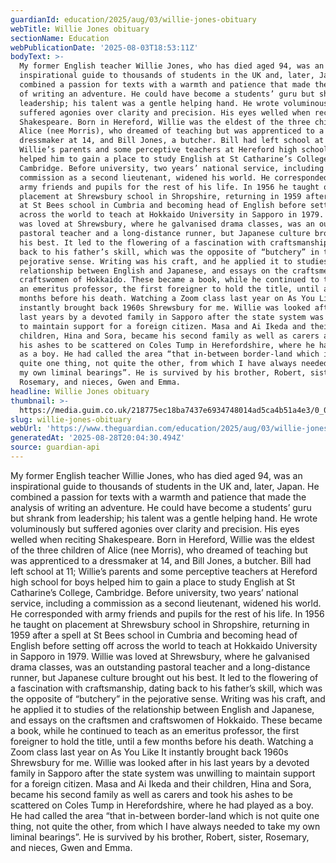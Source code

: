 ```yaml
---
guardianId: education/2025/aug/03/willie-jones-obituary
webTitle: Willie Jones obituary
sectionName: Education
webPublicationDate: '2025-08-03T18:53:11Z'
bodyText: >-
  My former English teacher Willie Jones, who has died aged 94, was an
  inspirational guide to thousands of students in the UK and, later, Japan. He
  combined a passion for texts with a warmth and patience that made the analysis
  of writing an adventure. He could have become a students’ guru but shrank from
  leadership; his talent was a gentle helping hand. He wrote voluminously but
  suffered agonies over clarity and precision. His eyes welled when reciting
  Shakespeare. Born in Hereford, Willie was the eldest of the three children of
  Alice (nee Morris), who dreamed of teaching but was apprenticed to a
  dressmaker at 14, and Bill Jones, a butcher. Bill had left school at 11;
  Willie’s parents and some perceptive teachers at Hereford high school for boys
  helped him to gain a place to study English at St Catharine’s College,
  Cambridge. Before university, two years’ national service, including a
  commission as a second lieutenant, widened his world. He corresponded with
  army friends and pupils for the rest of his life. In 1956 he taught on
  placement at Shrewsbury school in Shropshire, returning in 1959 after a spell
  at St Bees school in Cumbria and becoming head of English before setting off
  across the world to teach at Hokkaido University in Sapporo in 1979. Willie
  was loved at Shrewsbury, where he galvanised drama classes, was an outstanding
  pastoral teacher and a long-distance runner, but Japanese culture brought out
  his best. It led to the flowering of a fascination with craftsmanship, dating
  back to his father’s skill, which was the opposite of “butchery” in the
  pejorative sense. Writing was his craft, and he applied it to studies of the
  relationship between English and Japanese, and essays on the craftsmen and
  craftswomen of Hokkaido. These became a book, while he continued to teach as
  an emeritus professor, the first foreigner to hold the title, until a few
  months before his death. Watching a Zoom class last year on As You Like It
  instantly brought back 1960s Shrewsbury for me. Willie was looked after in his
  last years by a devoted family in Sapporo after the state system was unwilling
  to maintain support for a foreign citizen. Masa and Ai Ikeda and their
  children, Hina and Sora, became his second family as well as carers and took
  his ashes to be scattered on Coles Tump in Herefordshire, where he had played
  as a boy. He had called the area “that in-between border-land which is not
  quite one thing, not quite the other, from which I have always needed to take
  my own liminal bearings”. He is survived by his brother, Robert, sister,
  Rosemary, and nieces, Gwen and Emma.
headline: Willie Jones obituary
thumbnail: >-
  https://media.guim.co.uk/218775ec18ba7437e6934748014ad5ca4b51a4e3/0_0_993_794/500.jpg
slug: willie-jones-obituary
webUrl: 'https://www.theguardian.com/education/2025/aug/03/willie-jones-obituary'
generatedAt: '2025-08-28T20:04:30.494Z'
source: guardian-api
---
```

My former English teacher Willie Jones, who has died aged 94, was an inspirational guide to thousands of students in the UK and, later, Japan. He combined a passion for texts with a warmth and patience that made the analysis of writing an adventure. He could have become a students’ guru but shrank from leadership; his talent was a gentle helping hand. He wrote voluminously but suffered agonies over clarity and precision. His eyes welled when reciting Shakespeare. Born in Hereford, Willie was the eldest of the three children of Alice (nee Morris), who dreamed of teaching but was apprenticed to a dressmaker at 14, and Bill Jones, a butcher. Bill had left school at 11; Willie’s parents and some perceptive teachers at Hereford high school for boys helped him to gain a place to study English at St Catharine’s College, Cambridge. Before university, two years’ national service, including a commission as a second lieutenant, widened his world. He corresponded with army friends and pupils for the rest of his life. In 1956 he taught on placement at Shrewsbury school in Shropshire, returning in 1959 after a spell at St Bees school in Cumbria and becoming head of English before setting off across the world to teach at Hokkaido University in Sapporo in 1979. Willie was loved at Shrewsbury, where he galvanised drama classes, was an outstanding pastoral teacher and a long-distance runner, but Japanese culture brought out his best. It led to the flowering of a fascination with craftsmanship, dating back to his father’s skill, which was the opposite of “butchery” in the pejorative sense. Writing was his craft, and he applied it to studies of the relationship between English and Japanese, and essays on the craftsmen and craftswomen of Hokkaido. These became a book, while he continued to teach as an emeritus professor, the first foreigner to hold the title, until a few months before his death. Watching a Zoom class last year on As You Like It instantly brought back 1960s Shrewsbury for me. Willie was looked after in his last years by a devoted family in Sapporo after the state system was unwilling to maintain support for a foreign citizen. Masa and Ai Ikeda and their children, Hina and Sora, became his second family as well as carers and took his ashes to be scattered on Coles Tump in Herefordshire, where he had played as a boy. He had called the area “that in-between border-land which is not quite one thing, not quite the other, from which I have always needed to take my own liminal bearings”. He is survived by his brother, Robert, sister, Rosemary, and nieces, Gwen and Emma.
